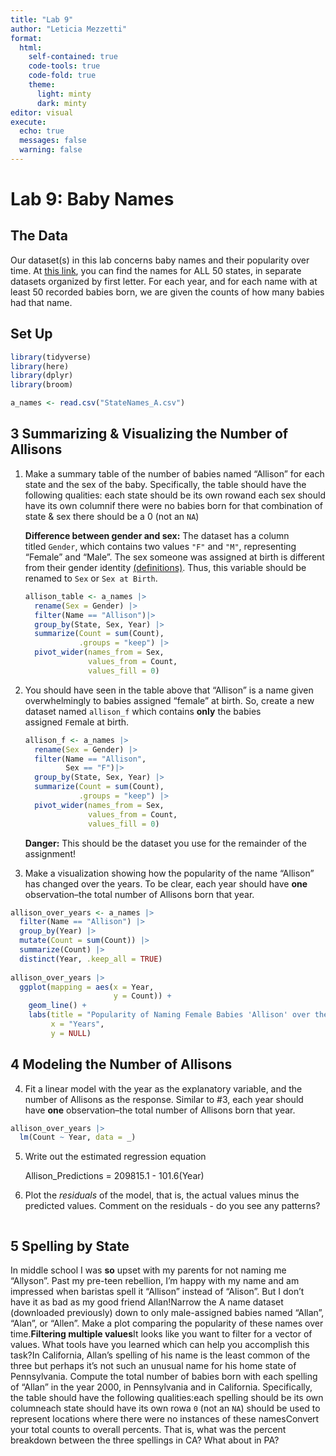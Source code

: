 ```yaml
---
title: "Lab 9"
author: "Leticia Mezzetti"
format: 
  html:
    self-contained: true
    code-tools: true
    code-fold: true
    theme: 
      light: minty
      dark: minty
editor: visual
execute:
  echo: true
  messages: false
  warning: false
---
```


# **Lab 9: Baby Names**

## **The Data**

Our dataset(s) in this lab concerns baby names and their popularity over time. At [this link](https://www.dropbox.com/sh/czm61yzmvzl6xfb/AABEFdpy02aNRhZ_vcxrVAQSa?dl=0), you can find the names for ALL 50 states, in separate datasets organized by first letter. For each year, and for each name with at least 50 recorded babies born, we are given the counts of how many babies had that name.

## Set Up

```r
library(tidyverse)
library(here)
library(dplyr)
library(broom)
```

```r
a_names <- read.csv("StateNames_A.csv")
```

## **3 Summarizing & Visualizing the Number of Allisons**

1.  Make a summary table of the number of babies named "Allison" for each state and the sex of the baby. Specifically, the table should have the following qualities: each state should be its own rowand each sex should have its own columnif there were no babies born for that combination of state & sex there should be a 0 (not an `NA`)

    **Difference between gender and sex:** The dataset has a column titled `Gender`, which contains two values `"F"` and `"M"`, representing "Female" and "Male". The sex someone was assigned at birth is different from their gender identity [(definitions)](https://www.plannedparenthood.org/learn/gender-identity/sex-gender-identity). Thus, this variable should be renamed to `Sex` or `Sex at Birth`.

    ```r
    allison_table <- a_names |>
      rename(Sex = Gender) |>
      filter(Name == "Allison")|>
      group_by(State, Sex, Year) |>
      summarize(Count = sum(Count),
                .groups = "keep") |>
      pivot_wider(names_from = Sex,
                  values_from = Count,
                  values_fill = 0)
    ```

2.  You should have seen in the table above that "Allison" is a name given overwhelmingly to babies assigned "female" at birth. So, create a new dataset named `allison_f` which contains **only** the babies assigned `F`emale at birth.

    ```r
    allison_f <- a_names |>
      rename(Sex = Gender) |>
      filter(Name == "Allison",
             Sex == "F")|>
      group_by(State, Sex, Year) |>
      summarize(Count = sum(Count),
                .groups = "keep") |>
      pivot_wider(names_from = Sex,
                  values_from = Count,
                  values_fill = 0)
    ```

    **Danger:** This should be the dataset you use for the remainder of the assignment!

3.  Make a visualization showing how the popularity of the name "Allison" has changed over the years. To be clear, each year should have **one** observation--the total number of Allisons born that year.

```r
allison_over_years <- a_names |> 
  filter(Name == "Allison") |> 
  group_by(Year) |>
  mutate(Count = sum(Count)) |> 
  summarize(Count) |> 
  distinct(Year, .keep_all = TRUE)
  
allison_over_years |> 
  ggplot(mapping = aes(x = Year,
                       y = Count)) +
    geom_line() +
    labs(title = "Popularity of Naming Female Babies 'Allison' over the Years",
         x = "Years",
         y = NULL)
```

## **4 Modeling the Number of Allisons**

4.  Fit a linear model with the year as the explanatory variable, and the number of Allisons as the response. Similar to #3, each year should have **one** observation--the total number of Allisons born that year.

```r
allison_over_years |> 
  lm(Count ~ Year, data = _)
```

5.  Write out the estimated regression equation

    Allison_Predictions = 209815.1 - 101.6(Year)

6.  Plot the *residuals* of the model, that is, the actual values minus the predicted values. Comment on the residuals - do you see any patterns?

    ```r
    ```

## **5 Spelling by State**

In middle school I was **so** upset with my parents for not naming me "Allyson". Past my pre-teen rebellion, I'm happy with my name and am impressed when baristas spell it "Allison" instead of "Alison". But I don't have it as bad as my good friend Allan!Narrow the A name dataset (downloaded previously) down to only male-assigned babies named "Allan", "Alan", or "Allen". Make a plot comparing the popularity of these names over time.**Filtering multiple values**It looks like you want to filter for a vector of values. What tools have you learned which can help you accomplish this task?In California, Allan's spelling of his name is the least common of the three but perhaps it's not such an unusual name for his home state of Pennsylvania. Compute the total number of babies born with each spelling of "Allan" in the year 2000, in Pennsylvania and in California. Specifically, the table should have the following qualities:each spelling should be its own columneach state should have its own rowa `0` (not an `NA`) should be used to represent locations where there were no instances of these namesConvert your total counts to overall percents. That is, what was the percent breakdown between the three spellings in CA? What about in PA?
